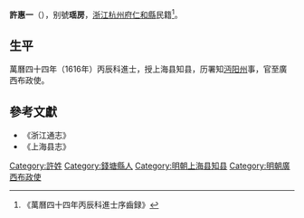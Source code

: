 '''許惠一'''（{{bd|？||？|}}），别號'''瑶房'''，[[浙江|浙江]][[杭州府|杭州府]][[仁和縣|仁和縣]]民籍<ref>《萬曆四十四年丙辰科進士序齒録》</ref>。

== 生平 ==
萬曆四十四年（1616年）丙辰科進士，授上海县知县，历署知[[沔阳州|沔阳州]]事，官至廣西布政使。

==參考文獻==
{{reflist}}
*《浙江通志》
*《上海县志》

{{萬曆四十四年丙辰科殿試金榜}}

{{Authority control}}

{{DEFAULTSORT:Xu許}}
[[Category:許姓|Category:許姓]]
[[Category:錢塘縣人|Category:錢塘縣人]]
[[Category:明朝上海县知县|Category:明朝上海县知县]]
[[Category:明朝廣西布政使|Category:明朝廣西布政使]]